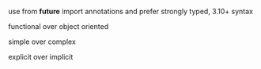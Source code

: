 use from __future__ import annotations and prefer strongly typed, 3.10+ syntax

functional over object oriented

simple over complex

explicit over implicit